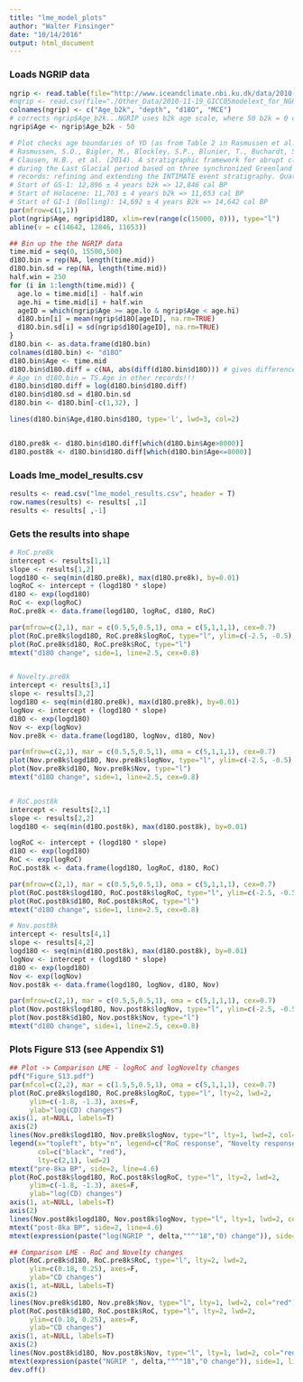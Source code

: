 ```yaml
---
title: "lme_model_plots"
author: "Walter Finsinger"
date: "10/14/2016"
output: html_document
---
```



### Loads NGRIP data
```r
ngrip <- read.table(file="http://www.iceandclimate.nbi.ku.dk/data/2010-11-19_GICC05modelext_for_NGRIP.txt", skip=70)
#ngrip <- read.csv(file="./Other_Data/2010-11-19_GICC05modelext_for_NGRIP.csv", header=T)
colnames(ngrip) <- c("Age_b2k", "depth", "d18O", "MCE")
# corrects ngrip$Age_b2k...NGRIP uses b2k age scale, where 50 b2k = 0 cal yr BP (AD 1950)
ngrip$Age <- ngrip$Age_b2k - 50   

# Plot checks age boundaries of YD (as from Table 2 in Rasmussen et al. (2014):
# Rasmussen, S.O., Bigler, M., Blockley, S.P., Blunier, T., Buchardt, S.L.,
# Clausen, H.B., et al. (2014). A stratigraphic framework for abrupt climatic changes
# during the Last Glacial period based on three synchronized Greenland ice-core
# records: refining and extending the INTIMATE event stratigraphy. Quaternary Science Reviews, 106, 14–28
# Start of GS-1: 12,896 ± 4 years b2k => 12,846 cal BP
# Start of Holocene: 11,703 ± 4 years b2k => 11,653 cal BP
# Start of GI-1 (Bolling): 14,692 ± 4 years B2k => 14,642 cal BP
par(mfrow=c(1,1))
plot(ngrip$Age, ngrip$d18O, xlim=rev(range(c(15000, 0))), type="l")
abline(v = c(14642, 12846, 11653))

## Bin up the the NGRIP data
time.mid = seq(0, 15500,500)
d18O.bin = rep(NA, length(time.mid))
d18O.bin.sd = rep(NA, length(time.mid))
half.win = 250
for (i in 1:length(time.mid)) {
  age.lo = time.mid[i] - half.win
  age.hi = time.mid[i] + half.win
  ageID = which(ngrip$Age >= age.lo & ngrip$Age < age.hi)
  d18O.bin[i] = mean(ngrip$d18O[ageID], na.rm=TRUE)
  d18O.bin.sd[i] = sd(ngrip$d18O[ageID], na.rm=TRUE)
}
d18O.bin <- as.data.frame(d18O.bin)
colnames(d18O.bin) <- "d18O"
d18O.bin$Age <- time.mid
d18O.bin$d18O.diff = c(NA, abs(diff(d18O.bin$d18O))) # gives differenced d18O for baseline Age -> subsequent target Age
# Age in d18O.bin = TS.Age in other records!!!
d18O.bin$d18O.diff = log(d18O.bin$d18O.diff)
d18O.bin$d18O.sd = d18O.bin.sd
d18O.bin <- d18O.bin[-c(1,32), ]

lines(d18O.bin$Age,d18O.bin$d18O, type='l', lwd=3, col=2)


d18O.pre8k <- d18O.bin$d18O.diff[which(d18O.bin$Age>8000)]
d18O.post8k <- d18O.bin$d18O.diff[which(d18O.bin$Age<=8000)]
```


### Loads lme_model_results.csv
```r
results <- read.csv("lme_model_results.csv", header = T)
row.names(results) <- results[ ,1]
results <- results[ ,-1]
```


### Gets the results into shape
```r
# RoC.pre8k
intercept <- results[1,1]
slope <- results[1,2]
logd18O <- seq(min(d18O.pre8k), max(d18O.pre8k), by=0.01)
logRoC <- intercept + (logd18O * slope)
d18O <- exp(logd18O)
RoC <- exp(logRoC)
RoC.pre8k <- data.frame(logd18O, logRoC, d18O, RoC)

par(mfrow=c(2,1), mar = c(0.5,5,0.5,1), oma = c(5,1,1,1), cex=0.7)
plot(RoC.pre8k$logd18O, RoC.pre8k$logRoC, type="l", ylim=c(-2.5, -0.5), xaxt="n")
plot(RoC.pre8k$d18O, RoC.pre8k$RoC, type="l")
mtext("d18O change", side=1, line=2.5, cex=0.8)


# Novelty.pre8k
intercept <- results[3,1]
slope <- results[3,2]
logd18O <- seq(min(d18O.pre8k), max(d18O.pre8k), by=0.01)
logNov <- intercept + (logd18O * slope)
d18O <- exp(logd18O)
Nov <- exp(logNov)
Nov.pre8k <- data.frame(logd18O, logNov, d18O, Nov)

par(mfrow=c(2,1), mar = c(0.5,5,0.5,1), oma = c(5,1,1,1), cex=0.7)
plot(Nov.pre8k$logd18O, Nov.pre8k$logNov, type="l", ylim=c(-2.5, -0.5), xaxt="n")
plot(Nov.pre8k$d18O, Nov.pre8k$Nov, type="l")
mtext("d18O change", side=1, line=2.5, cex=0.8)


# RoC.post8k
intercept <- results[2,1]
slope <- results[2,2]
logd18O <- seq(min(d18O.post8k), max(d18O.post8k), by=0.01)

logRoC <- intercept + (logd18O * slope)
d18O <- exp(logd18O)
RoC <- exp(logRoC)
RoC.post8k <- data.frame(logd18O, logRoC, d18O, RoC)

par(mfrow=c(2,1), mar = c(0.5,5,0.5,1), oma = c(5,1,1,1), cex=0.7)
plot(RoC.post8k$logd18O, RoC.post8k$logRoC, type="l", ylim=c(-2.5, -0.5))
plot(RoC.post8k$d18O, RoC.post8k$RoC, type="l")
mtext("d18O change", side=1, line=2.5, cex=0.8)

# Nov.post8k
intercept <- results[4,1]
slope <- results[4,2]
logd18O <- seq(min(d18O.post8k), max(d18O.post8k), by=0.01)
logNov <- intercept + (logd18O * slope)
d18O <- exp(logd18O)
Nov <- exp(logNov)
Nov.post8k <- data.frame(logd18O, logNov, d18O, Nov)

par(mfrow=c(2,1), mar = c(0.5,5,0.5,1), oma = c(5,1,1,1), cex=0.7)
plot(Nov.post8k$logd18O, Nov.post8k$logNov, type="l", ylim=c(-2.5, -0.5))
plot(Nov.post8k$d18O, Nov.post8k$Nov, type="l")
mtext("d18O change", side=1, line=2.5, cex=0.8)
```


### Plots Figure S13 (see Appendix S1)
```r
## Plot -> Comparison LME - logRoC and logNovelty changes
pdf("Figure_S13.pdf")
par(mfcol=c(2,2), mar = c(1.5,5,0.5,1), oma = c(5,1,1,1), cex=0.7)
plot(RoC.pre8k$logd18O, RoC.pre8k$logRoC, type="l", lty=2, lwd=2,
     ylim=c(-1.8, -1.3), axes=F,
     ylab="log(CD) changes")
axis(1, at=NULL, labels=T)
axis(2)
lines(Nov.pre8k$logd18O, Nov.pre8k$logNov, type="l", lty=1, lwd=2, col="red")
legend(x="topleft", bty="n", legend=c("RoC response", "Novelty response"),
       col=c("black", "red"),
       lty=c(2,1), lwd=2)
mtext("pre-8ka BP", side=2, line=4.6)
plot(RoC.post8k$logd18O, RoC.post8k$logRoC, type="l", lty=2, lwd=2,
     ylim=c(-1.8, -1.3), axes=F,
     ylab="log(CD) changes")
axis(1, at=NULL, labels=T)
axis(2)
lines(Nov.post8k$logd18O, Nov.post8k$logNov, type="l", lty=1, lwd=2, col="red")
mtext("post-8ka BP", side=2, line=4.6)
mtext(expression(paste("log(NGRIP ", delta,""^"18","O) change")), side=1, line=2.9, cex=0.8)

## Comparison LME - RoC and Novelty changes
plot(RoC.pre8k$d18O, RoC.pre8k$RoC, type="l", lty=2, lwd=2,
     ylim=c(0.18, 0.25), axes=F,
     ylab="CD changes")
axis(1, at=NULL, labels=T)
axis(2)
lines(Nov.pre8k$d18O, Nov.pre8k$Nov, type="l", lty=1, lwd=2, col="red")
plot(RoC.post8k$d18O, RoC.post8k$RoC, type="l", lty=2, lwd=2,
     ylim=c(0.18, 0.25), axes=F,
     ylab="CD changes")
axis(1, at=NULL, labels=T)
axis(2)
lines(Nov.post8k$d18O, Nov.post8k$Nov, type="l", lty=1, lwd=2, col="red")
mtext(expression(paste("NGRIP ", delta,""^"18","O change")), side=1, line=2.9, cex=0.8)
dev.off()
```

